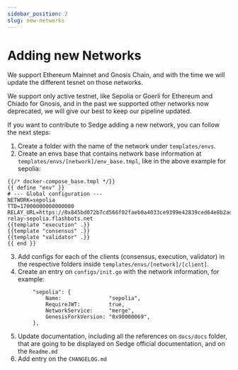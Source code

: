 ```yaml
---
sidebar_position: 2
slug: new-networks
---
```


# Adding new Networks

We support Ethereum Mainnet and Gnosis Chain, and with the time we will update the different tesnet on those networks.

We support only active testnet, like Sepolia or Goerli for Ethereum and Chiado for Gnosis, and in the past we supported
other networks now deprecated, we will give our best to keep our pipeline updated.

If you want to contribute to Sedge adding a new network, you can follow the next steps:

1. Create a folder with the name of the network under `templates/envs`.
2. Create an envs base that contains network base information at `templates/envs/[network]/env_base.tmpl`, like in the
above example for sepolia:
```
{{/* docker-compose_base.tmpl */}}
{{ define "env" }}
# --- Global configuration ---
NETWORK=sepolia
TTD=17000000000000000
RELAY_URL=https://0x845bd072b7cd566f02faeb0a4033ce9399e42839ced64e8b2adcfc859ed1e8e1a5a293336a49feac6d9a5edb779be53a@builder-relay-sepolia.flashbots.net
{{template "execution" .}}
{{template "consensus" .}}
{{template "validator" .}}
{{ end }}
```
3. Add configs for each of the clients (consensus, execution, validator) in the respective folders inside
`templates/envs/[network]/[client]`.
4. Create an entry on `configs/init.go` with the network information, for example:
```
		"sepolia": {
			Name:               "sepolia",
			RequireJWT:         true,
			NetworkService:     "merge",
			GenesisForkVersion: "0x90000069",
		},
```
5. Update documentation, including all the references on `docs/docs` folder, that are going to be displayed on Sedge
official documentation, and on the `Readme.md`
6. Add entry on the `CHANGELOG.md`
